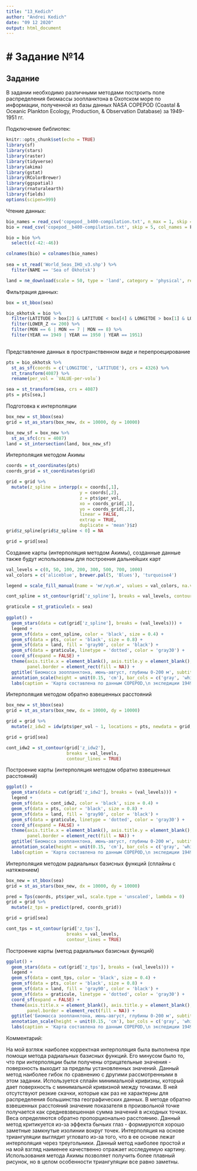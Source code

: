 ```yaml
---
title: "13_Kedich"
author: "Andrei Kedich"
date: "09 12 2020"
output: html_document
---
```

# Задание №14
=
## Задание
В задании необходимо различными методами построить поле распределения биомассы зоопланктона в Охотском море по информации, полученной из базы данных NASA COPEPOD (Coastal & Oceanic Plankton Ecology, Production, & Observation Database) за 1949-1951 гг.

Подключение библиотек:
```r
knitr::opts_chunk$set(echo = TRUE)
library(sf)
library(stars)
library(raster)
library(tidyverse)
library(akima)
library(gstat) 
library(RColorBrewer)
library(ggspatial)
library(rnaturalearth)
library(fields)
options(scipen=999)
```

Чтение данных:
```r
bio_names = read_csv('copepod__b400-compilation.txt', n_max = 1, skip = 3, col_names = T)
bio = read_csv('copepod__b400-compilation.txt', skip = 5, col_names = F)

bio = bio %>% 
  select(c(-42:-46))

colnames(bio) = colnames(bio_names)
  
sea = st_read('World_Seas_IHO_v3.shp') %>% 
  filter(NAME == 'Sea of Okhotsk')

land = ne_download(scale = 50, type = 'land', category = 'physical', returnclass = 'sf') %>% st_transform(land, crs = 4087)
```

Фильтрация данных:
```r
box = st_bbox(sea)

bio_okhotsk = bio %>% 
  filter(LATITUDE > box[2] & LATITUDE < box[4] & LONGITDE > box[1] & LONGITDE < box[3]) %>% 
  filter(LOWER_Z <= 200) %>% 
  filter(MON == 6 | MON == 7 | MON == 8) %>% 
  filter(YEAR == 1949 | YEAR == 1950 | YEAR == 1951)
  
```

Представление данных в пространственном виде и перепроецирование
```r
pts = bio_okhotsk %>% 
  st_as_sf(coords = c('LONGITDE', 'LATITUDE'), crs = 4326) %>% 
  st_transform(4087) %>% 
  rename(per_vol = `VALUE-per-volu`)

sea = st_transform(sea, crs = 4087)
pts = pts[sea,]
```

Подготовка к интерполяции
```r
box_new = st_bbox(sea)
grid = st_as_stars(box_new, dx = 10000, dy = 10000)

box_new_sf = box_new %>% 
  st_as_sfc(crs = 4087) 
land = st_intersection(land, box_new_sf)
```

Интерполяция методом Акимы
```r
coords = st_coordinates(pts)
coords_grid = st_coordinates(grid)

grid = grid %>% 
  mutate(z_spline = interpp(x = coords[,1],
                            y = coords[,2],
                            z = pts$per_vol, 
                            xo = coords_grid[,1],
                            yo = coords_grid[,2],
                            linear = FALSE,
                            extrap = TRUE,
                            duplicate = 'mean')$z)
grid$z_spline[grid$z_spline < 0] = NA

grid = grid[sea]
```

Создание карты (интерполяция методом Акимы), созданные данные также будут использованы для построения дальнейших карт
```r
val_levels = c(0, 50, 100, 200, 300, 500, 700, 1000)
val_colors = c('aliceblue', brewer.pal(5, 'Blues'), 'turquoise4')

legend = scale_fill_manual(name = 'мг/куб.м', values = val_colors, na.value = 'white', guide = guide_legend(label.vjust = -0.3, title.position = 'top', reverse = T), labels = c('0-50', '50-100', '100-200', '200-300', '300-500', '500-700', '700-1000'))

cont_spline = st_contour(grid['z_spline'], breaks = val_levels, contour_lines = T)

graticule = st_graticule(x = sea) 
  
ggplot() +
  geom_stars(data = cut(grid['z_spline'], breaks = (val_levels))) +
  legend +
  geom_sf(data = cont_spline, color = 'black', size = 0.4) +
  geom_sf(data = pts, color = 'black', size = 0.8) +
  geom_sf(data = land, fill = 'gray90', color = 'black') +
  geom_sf(data = graticule, linetype = 'dotted', color = 'gray30') +
  coord_sf(expand = FALSE) +
  theme(axis.title.x = element_blank(), axis.title.y = element_blank(),
        panel.border = element_rect(fill = NA)) +
  ggtitle('Биомасса зоопланктона, июнь-август, глубины 0-200 м', subtitle = 'Интерполяция на основе триангуляции, метод Акимы') +
  annotation_scale(height = unit(0.15, 'cm'), bar_cols = c('gray', 'white'), pad_x = unit(9.0, 'cm')) +
  labs(caption = 'Карта составлена по данным COPEPOD,\n экспедиции 1949-1951 гг.')
```

Интерполяция методом обратно взвешенных расстояний
```r
box_new = st_bbox(sea)
grid = st_as_stars(box_new, dx = 10000, dy = 10000)

grid = grid %>% 
  mutate(z_idw2 = idw(pts$per_vol ~ 1, locations = pts, newdata = grid, idp = 2.0) %>% pull(var1.pred) %>% as('vector'))

grid = grid[sea]

cont_idw2 = st_contour(grid['z_idw2'], 
                       breaks = val_levels, 
                       contour_lines = TRUE)
```

Построение карты (интерполяция методом обратно взвешенных расстояний)
```r
ggplot() +
  geom_stars(data = cut(grid['z_idw2'], breaks = (val_levels))) +
  legend +
  geom_sf(data = cont_idw2, color = 'black', size = 0.4) +
  geom_sf(data = pts, color = 'black', size = 0.8) +
  geom_sf(data = land, fill = 'gray90', color = 'black') +
  geom_sf(data = graticule, linetype = 'dotted', color = 'gray30') +
  coord_sf(expand = FALSE) +
  theme(axis.title.x = element_blank(), axis.title.y = element_blank(),
        panel.border = element_rect(fill = NA)) +
  ggtitle('Биомасса зоопланктона, июнь-август, глубины 0-200 м', subtitle = 'Интерполяция методом обратно взвешенных расстояний (2 степень)') +
  annotation_scale(height = unit(0.15, 'cm'), bar_cols = c('gray', 'white'), pad_x = unit(9.0, 'cm')) +
  labs(caption = 'Карта составлена по данным COPEPOD,\n экспедиции 1949-1951 гг.')
```

Интерполяция методом радиальных базисных функций (сплайны с натяжением)
```r
box_new = st_bbox(sea)
grid = st_as_stars(box_new, dx = 10000, dy = 10000)

pred = Tps(coords, pts$per_vol, scale.type = 'unscaled', lambda = 0)
grid = grid %>% 
  mutate(z_tps = predict(pred, coords_grid))

grid = grid[sea]

cont_tps = st_contour(grid['z_tps'], 
                       breaks = val_levels, 
                       contour_lines = TRUE)
```

Построение карты (метод радиальных базисных функций)
```r
ggplot() +
  geom_stars(data = cut(grid['z_tps'], breaks = (val_levels))) +
  legend +
  geom_sf(data = cont_tps, color = 'black', size = 0.4) +
  geom_sf(data = pts, color = 'black', size = 0.8) +
  geom_sf(data = land, fill = 'gray90', color = 'black') +
  geom_sf(data = graticule, linetype = 'dotted', color = 'gray30') +
  coord_sf(expand = FALSE) +
  theme(axis.title.x = element_blank(), axis.title.y = element_blank(),
        panel.border = element_rect(fill = NA)) +
  ggtitle('Биомасса зоопланктона, июнь-август, глубины 0-200 м', subtitle = 'Интерполяция методом радиальных базисных функций (сплайны с натяжением)') +
  annotation_scale(height = unit(0.15, 'cm'), bar_cols = c('gray', 'white'), pad_x = unit(9.0, 'cm')) +
  labs(caption = 'Карта составлена по данным COPEPOD,\n экспедиции 1949-1951 гг.')
```

Комментарий:

На мой взгляж наиболее корректная интерполяция была выполнена при помощи метода радиальных базисных функций. Его минусом было то, что при интерполяции были получены отрицательные значения - поверхность выходит за пределы установленных значений. Данный метод наиболее гибок по сравнению с другими рассмотренными в этом задании. Используется сплайн минимальной кривизны, который дает поверхность с минимальной кривизной между точками. В ней отсутствуют резкие скачки, которые как раз не характерны для распределения большинства географических данных. В методе обратно взвешенных расстояний значение показателя в произвольной точке получается как средневзвешенная сумма значений в исходных точках. Веса определяются обратно пропорционально расстоянию. Данный метод критикуется из-за эффекта бычьих глаз - формируются хорошо заметные замкнутые изолинии вокруг точек. Интерполяция на основе триангуляции выглядит угловато из-за того, что в ее основе лежат интерполяция через треугольники. Данный метод наиболее простой и на мой взгляд наименее качественно отражает исследуемую картину. Использования метода Акимы позволяет получить более плавный рисунок, но в целом особенности триангуляции все равно заметны. 
